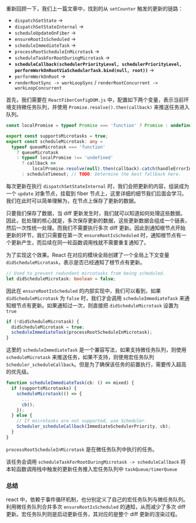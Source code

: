 

重新回顾一下，我们上一篇文章中，找到的从 `setCounter` 触发的更新的链路：

+ `dispatchSetState` ->
+ `dispatchSetStateInternal` ->
+ `scheduleUpdateOnFiber` ->
+ `ensureRootIsScheduled` ->
+ `scheduleImmediateTask` ->
+ `processRootScheduleInMicrotask` ->
+ `scheduleTaskForRootDuringMicrotask` ->
+ **`scheduleCallback(schedulerPriorityLevel, schedulerPriorityLevel, performWorkOnRootViaSchedulerTask.bind(null, root))`** ->
+ `performWorkOnRoot` ->
+ `renderRootSync -> workLoopSync` / `renderRootConcurrent -> workLoopConcurrent`


首先，我们需要在 `ReactFiberConfigDOM.js` 中，配置如下两个变量，表示当前环境支持微任务队列，并使用 `Promise.resolve().then(callback)` 来推送任务进入队列。

```ts ReactFiberConfigDOM.js
const localPromise = typeof Promise === 'function' ? Promise : undefined;

export const supportsMicrotasks = true;
export const scheduleMicrotask: any =
  typeof queueMicrotask === 'function'
    ? queueMicrotask
    : typeof localPromise !== 'undefined'
      ? callback =>
          localPromise.resolve(null).then(callback).catch(handleErrorInNextTick)
      : scheduleTimeout; // TODO: Determine the best fallback here.
```

每次更新在执行 `dispatchSetStateInternal` 时，我们会把更新的内容，组装成为一个 `update` 对象节点，挂载到 fiber 节点上，这里详细的细节我们后面会学习。我们在此时可以简单理解为，在节点上保存了更新的数据。

只要我们保存了数据，当 diff 更新发生时，我们就可以知道如何处理这些数据。因此，批处理的核心就是，多次保存更新的数据，这些更新数据会组成一个链表，然后一次性统一处理。而我们不需要执行多次 diff 更新。因此到通知根节点开始更新的环节，我们只需要在第一次 `ensureRootIsScheduled` 时，通知根节点有一个更新产生，而后续在同一轮函数调用栈就不需要重复通知了。

为了实现这个效果。React 在对应的模块全局创建了一个全局上下文变量 `didScheduleMicrotask`，表示是否已经通知了根节点有更新。

```ts
// Used to prevent redundant mircotasks from being scheduled.
let didScheduleMicrotask: boolean = false;
```

因此在 `ensureRootIsScheduled` 的内部实现中，我们可以看到，如果 `didScheduleMicrotask` 为 `false` 时，我们才会调用 `scheduleImmediateTask` 来通知根节点有更新。如果通知过一次，则直接把 `didScheduleMicrotask` 设置为 `true`

```ts
if (!didScheduleMicrotask) {
  didScheduleMicrotask = true;
  scheduleImmediateTask(processRootScheduleInMicrotask);
}
```


这里的 `scheduleImmediateTask` 是一个兼容写法，如果支持微任务队列，则使用 `scheduleMicrotask` 来推送任务，如果不支持，则使用宏任务队列 `Scheduler_scheduleCallback`。但是为了确保该任务的前置执行，需要传入超高的优先级。

```ts
function scheduleImmediateTask(cb: () => mixed) {
  if (supportsMicrotasks) {
    scheduleMicrotask(() => {
      ...
      cb();
    });
  } else {
    // If microtasks are not supported, use Scheduler.
    Scheduler_scheduleCallback(ImmediateSchedulerPriority, cb);
  }
}
```

`processRootScheduleInMicrotask` 是在微任务队列中执行的任务。

该任务会调用 `scheduleTaskForRootDuringMicrotask -> scheduleCallback` 将本轮函数调用栈中触发的更新任务推入宏任务队列中 `taskQueue/timerQueue` 


### 总结

react 中，依赖于事件循环机制，也分别定义了自己的宏任务队列与微任务队列。利用微任务队列合并多次 `ensureRootIsScheduled` 的通知，从而减少了多次 diff 更新。宏任务队列则是启动更新任务，其对应的是整个 diff 更新的渲染过程。